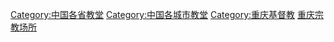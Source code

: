[[Category:中国各省教堂|Category:中国各省教堂]]
[[Category:中国各城市教堂|Category:中国各城市教堂]]
[[Category:重庆基督教|Category:重庆基督教]]
[[Category:重庆宗教场所|]]